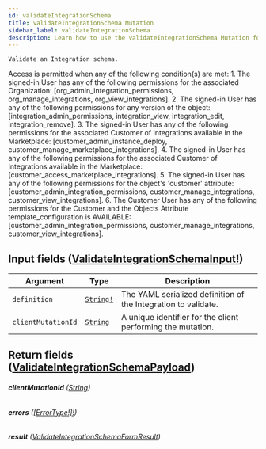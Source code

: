 ```yaml
---
id: validateIntegrationSchema
title: validateIntegrationSchema Mutation
sidebar_label: validateIntegrationSchema
description: Learn how to use the validateIntegrationSchema Mutation for Prismatic's API.
---
```


    Validate an Integration schema.

Access is permitted when any of the following condition(s) are met: 1. The signed-in User has any of the following permissions for the associated Organization: [org_admin_integration_permissions, org_manage_integrations, org_view_integrations]. 2. The signed-in User has any of the following permissions for any version of the object: [integration_admin_permissions, integration_view, integration_edit, integration_remove]. 3. The signed-in User has any of the following permissions for the associated Customer of Integrations available in the Marketplace: [customer_admin_instance_deploy, customer_manage_marketplace_integrations]. 4. The signed-in User has any of the following permissions for the associated Customer of Integrations available in the Marketplace: [customer_access_marketplace_integrations]. 5. The signed-in User has any of the following permissions for the object's 'customer' attribute: [customer_admin_integration_permissions, customer_manage_integrations, customer_view_integrations]. 6. The Customer User has any of the following permissions for the Customer and the Objects Attribute template_configuration is AVAILABLE: [customer_admin_integration_permissions, customer_manage_integrations, customer_view_integrations].

## Input fields ([ValidateIntegrationSchemaInput!](api/schema/input_object/ValidateIntegrationSchemaInput.mdx))

| Argument           | Type                                      | Description                                                    |
| ------------------ | ----------------------------------------- | -------------------------------------------------------------- |
| `definition`       | [`String!`](api/schema/scalar/String.mdx) | The YAML serialized definition of the Integration to validate. |
| `clientMutationId` | [`String`](api/schema/scalar/String.mdx)  | A unique identifier for the client performing the mutation.    |

## Return fields ([ValidateIntegrationSchemaPayload](api/schema/object/ValidateIntegrationSchemaPayload.mdx))

###### <b>clientMutationId</b> ([String](api/schema/scalar/String.mdx))

###### <b>errors</b> ([[ErrorType!]!](api/schema/object/ErrorType.mdx))

###### <b>result</b> ([ValidateIntegrationSchemaFormResult](api/schema/object/ValidateIntegrationSchemaFormResult.mdx))
